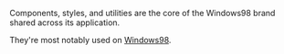 
<Meta title="Design System/Introduction" />

<Title>The design system for Windows98</Title>

Components, styles, and utilities are the core of the Windows98 brand shared across its application.

They're most notably used on [Windows98](https://github.com/arkadiuszPasciak/windows98).
